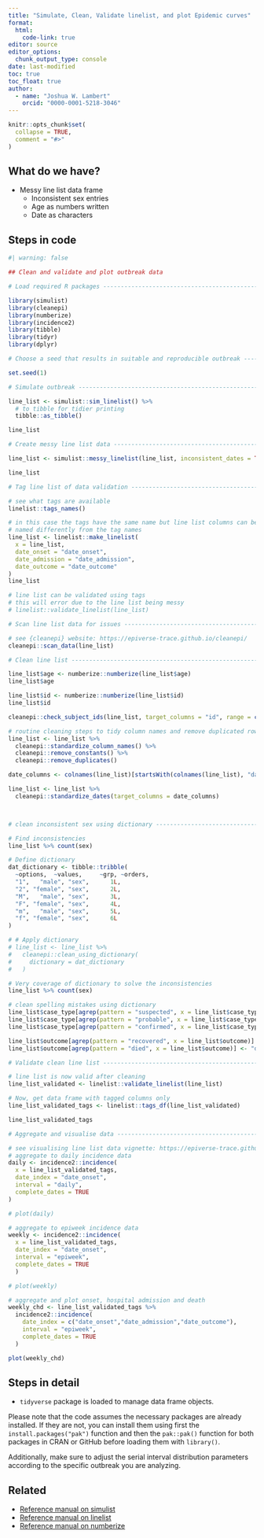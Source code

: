 ```yaml
---
title: "Simulate, Clean, Validate linelist, and plot Epidemic curves"
format: 
  html:
    code-link: true
editor: source
editor_options: 
  chunk_output_type: console
date: last-modified
toc: true
toc_float: true
author: 
  - name: "Joshua W. Lambert"
    orcid: "0000-0001-5218-3046"
---
```


```r
knitr::opts_chunk$set(
  collapse = TRUE,
  comment = "#>"
)
```

## What do we have?

- Messy line list data frame
    - Inconsistent sex entries
    - Age as numbers written
    - Date as characters


## Steps in code

```r
#| warning: false

## Clean and validate and plot outbreak data

# Load required R packages ------------------------------------------------

library(simulist)
library(cleanepi)
library(numberize)
library(incidence2)
library(tibble)
library(tidyr)
library(dplyr)

# Choose a seed that results in suitable and reproducible outbreak --------

set.seed(1)

# Simulate outbreak -------------------------------------------------------

line_list <- simulist::sim_linelist() %>% 
  # to tibble for tidier printing
  tibble::as_tibble()

line_list

# Create messy line list data ---------------------------------------------

line_list <- simulist::messy_linelist(line_list, inconsistent_dates = TRUE)

line_list

# Tag line list of data validation ----------------------------------------

# see what tags are available
linelist::tags_names()

# in this case the tags have the same name but line list columns can be
# named differently from the tag names
line_list <- linelist::make_linelist(
  x = line_list,
  date_onset = "date_onset",
  date_admission = "date_admission",
  date_outcome = "date_outcome"
)
line_list

# line list can be validated using tags
# this will error due to the line list being messy
# linelist::validate_linelist(line_list)

# Scan line list data for issues ------------------------------------------

# see {cleanepi} website: https://epiverse-trace.github.io/cleanepi/
cleanepi::scan_data(line_list)

# Clean line list ---------------------------------------------------------

line_list$age <- numberize::numberize(line_list$age)
line_list$age

line_list$id <- numberize::numberize(line_list$id)
line_list$id

cleanepi::check_subject_ids(line_list, target_columns = "id", range = c(1, 350))

# routine cleaning steps to tidy column names and remove duplicated rows
line_list <- line_list %>%
  cleanepi::standardize_column_names() %>%
  cleanepi::remove_constants() %>%
  cleanepi::remove_duplicates()

date_columns <- colnames(line_list)[startsWith(colnames(line_list), "date_")]

line_list <- line_list %>%
  cleanepi::standardize_dates(target_columns = date_columns)



# clean inconsistent sex using dictionary ---------------------------------

# Find inconsistencies
line_list %>% count(sex)

# Define dictionary
dat_dictionary <- tibble::tribble(
  ~options,  ~values,     ~grp, ~orders,
  "1",   "male", "sex",      1L, 
  "2", "female", "sex",      2L,
  "M",   "male", "sex",      3L,
  "F", "female", "sex",      4L,
  "m",   "male", "sex",      5L,
  "f", "female", "sex",      6L
)

# # Apply dictionary
# line_list <- line_list %>% 
#   cleanepi::clean_using_dictionary(
#     dictionary = dat_dictionary
#   )

# Very coverage of dictionary to solve the inconsistencies 
line_list %>% count(sex)

# clean spelling mistakes using dictionary
line_list$case_type[agrep(pattern = "suspected", x = line_list$case_type)] <- "suspected"
line_list$case_type[agrep(pattern = "probable", x = line_list$case_type)] <- "probable"
line_list$case_type[agrep(pattern = "confirmed", x = line_list$case_type)] <- "confirmed"

line_list$outcome[agrep(pattern = "recovered", x = line_list$outcome)] <- "recovered"
line_list$outcome[agrep(pattern = "died", x = line_list$outcome)] <- "died"

# Validate clean line list ------------------------------------------------

# line list is now valid after cleaning
line_list_validated <- linelist::validate_linelist(line_list)

# Now, get data frame with tagged columns only
line_list_validated_tags <- linelist::tags_df(line_list_validated)

line_list_validated_tags

# Aggregate and visualise data --------------------------------------------

# see visualising line list data vignette: https://epiverse-trace.github.io/simulist/articles/vis-linelist.html
# aggregate to daily incidence data
daily <- incidence2::incidence(
  x = line_list_validated_tags,
  date_index = "date_onset",
  interval = "daily",
  complete_dates = TRUE
)

# plot(daily)

# aggregate to epiweek incidence data
weekly <- incidence2::incidence(
  x = line_list_validated_tags,
  date_index = "date_onset",
  interval = "epiweek",
  complete_dates = TRUE
  )

# plot(weekly)

# aggregate and plot onset, hospital admission and death
weekly_chd <- line_list_validated_tags %>% 
  incidence2::incidence(
    date_index = c("date_onset","date_admission","date_outcome"),
    interval = "epiweek",
    complete_dates = TRUE
  )

plot(weekly_chd)
```


## Steps in detail

<!-- OPTIONAL -->

<!-- reduce length of strings with a large language model like chatgpt -->

- `tidyverse` package is loaded to manage data frame objects.

<!-- must: keep to warn users on how to install packages -->

Please note that the code assumes the necessary packages are already installed. If they are not, you can install them using first the `install.packages("pak")` function and then the `pak::pak()` function for both packages in CRAN or GitHub before loading them with `library()`. 

<!-- optional: erase if no assumed distribution is needed -->

Additionally, make sure to adjust the serial interval distribution parameters according to the specific outbreak you are analyzing.

## Related

- [Reference manual on simulist](https://epiverse-trace.github.io/simulist/)
- [Reference manual on linelist](https://epiverse-trace.github.io/linelist/)
- [Reference manual on numberize](https://epiverse-trace.github.io/numberize/)
